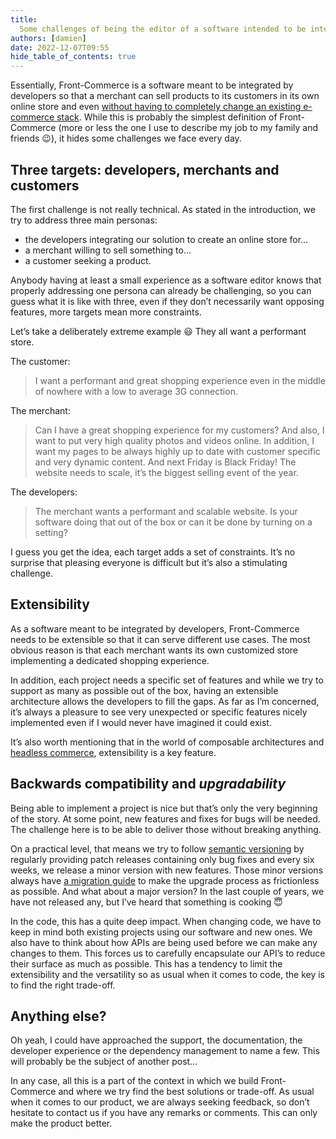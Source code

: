 ```yaml
---
title:
  Some challenges of being the editor of a software intended to be integrated
authors: [damien]
date: 2022-12-07T09:55
hide_table_of_contents: true
---
```


Essentially, Front-Commerce is a software meant to be integrated by developers
so that a merchant can sell products to its customers in its own online store
and even
[without having to completely change an existing e-commerce stack](https://www.front-commerce.com/e-commerce-replatforming-big-bang-or-progressive-migration/).
While this is probably the simplest definition of Front-Commerce (more or less
the one I use to describe my job to my family and friends 😉), it hides some
challenges we face every day.

<!--truncate-->

## Three targets: developers, merchants and customers

The first challenge is not really technical. As stated in the introduction, we
try to address three main personas:

- the developers integrating our solution to create an online store for…
- a merchant willing to sell something to…
- a customer seeking a product.

Anybody having at least a small experience as a software editor knows that
properly addressing one persona can already be challenging, so you can guess
what it is like with three, even if they don’t necessarily want opposing
features, more targets mean more constraints.

Let’s take a deliberately extreme example 😃 They all want a performant store.

The customer:

> I want a performant and great shopping experience even in the middle of
> nowhere with a low to average 3G connection.

The merchant:

> Can I have a great shopping experience for my customers? And also, I want to
> put very high quality photos and videos online. In addition, I want my pages
> to be always highly up to date with customer specific and very dynamic
> content. And next Friday is Black Friday! The website needs to scale, it’s the
> biggest selling event of the year.

The developers:

> The merchant wants a performant and scalable website. Is your software doing
> that out of the box or can it be done by turning on a setting?

I guess you get the idea, each target adds a set of constraints. It’s no
surprise that pleasing everyone is difficult but it’s also a stimulating
challenge.

## Extensibility

As a software meant to be integrated by developers, Front-Commerce needs to be
extensible so that it can serve different use cases. The most obvious reason is
that each merchant wants its own customized store implementing a dedicated
shopping experience.

In addition, each project needs a specific set of features and while we try to
support as many as possible out of the box, having an extensible architecture
allows the developers to fill the gaps. As far as I’m concerned, it’s always a
pleasure to see very unexpected or specific features nicely implemented even if
I would never have imagined it could exist.

It’s also worth mentioning that in the world of composable architectures and
[headless commerce](https://www.front-commerce.com/what-is-headless-commerce/),
extensibility is a key feature.

## Backwards compatibility and _upgradability_

Being able to implement a project is nice but that’s only the very beginning of
the story. At some point, new features and fixes for bugs will be needed. The
challenge here is to be able to deliver those without breaking anything.

On a practical level, that means we try to follow
[semantic versioning](https://semver.org/) by regularly providing patch releases
containing only bug fixes and every six weeks, we release a minor version with
new features. Those minor versions always have
[a migration guide](/docs/2.x/appendices/migration-guides/) to make the upgrade
process as frictionless as possible. And what about a major version? In the last
couple of years, we have not released any, but I’ve heard that something is
cooking 😇

In the code, this has a quite deep impact. When changing code, we have to keep
in mind both existing projects using our software and new ones. We also have to
think about how APIs are being used before we can make any changes to them. This
forces us to carefully encapsulate our API’s to reduce their surface as much as
possible. This has a tendency to limit the extensibility and the versatility so
as usual when it comes to code, the key is to find the right trade-off.

## Anything else?

Oh yeah, I could have approached the support, the documentation, the developer
experience or the dependency management to name a few. This will probably be the
subject of another post…

In any case, all this is a part of the context in which we build Front-Commerce
and where we try find the best solutions or trade-off. As usual when it comes to
our product, we are always seeking feedback, so don’t hesitate to contact us if
you have any remarks or comments. This can only make the product better.
